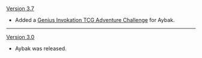 {{Change History/Header}}
[[Version 3.7]]
* Added a [[Genius Invokation TCG/Stage/Aybak/Diplomacy's End|Genius Invokation TCG Adventure Challenge]] for Aybak.
----
[[Version 3.0]]
* Aybak was released.